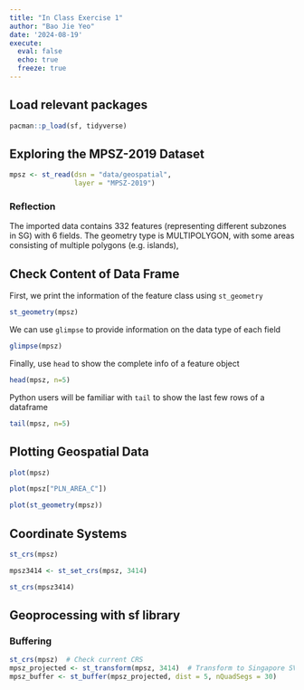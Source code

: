 ```yaml
---
title: "In Class Exercise 1"
author: "Bao Jie Yeo"
date: '2024-08-19'
execute: 
  eval: false
  echo: true
  freeze: true
---
```


## Load relevant packages

```r
pacman::p_load(sf, tidyverse)
```

## Exploring the MPSZ-2019 Dataset

```r
mpsz <- st_read(dsn = "data/geospatial", 
                layer = "MPSZ-2019")
```

::: callout-note
### Reflection

The imported data contains 332 features (representing different subzones in SG) with 6 fields. The geometry type is MULTIPOLYGON, with some areas consisting of multiple polygons (e.g. islands),
:::

## Check Content of Data Frame

First, we print the information of the feature class using `st_geometry`

```r
st_geometry(mpsz)
```

We can use `glimpse` to provide information on the data type of each field

```r
glimpse(mpsz)
```

Finally, use `head` to show the complete info of a feature object

```r
head(mpsz, n=5)
```

Python users will be familiar with `tail` to show the last few rows of a dataframe

```r
tail(mpsz, n=5)
```

## Plotting Geospatial Data

```r
plot(mpsz)
```

```r
plot(mpsz["PLN_AREA_C"])
```

```r
plot(st_geometry(mpsz))
```

## Coordinate Systems

```r
st_crs(mpsz)
```

```r
mpsz3414 <- st_set_crs(mpsz, 3414)
```

```r
st_crs(mpsz3414)
```

## Geoprocessing with sf library

### Buffering

```r
st_crs(mpsz)  # Check current CRS
mpsz_projected <- st_transform(mpsz, 3414)  # Transform to Singapore SVY21 (EPSG:3414)
mpsz_buffer <- st_buffer(mpsz_projected, dist = 5, nQuadSegs = 30)
```
